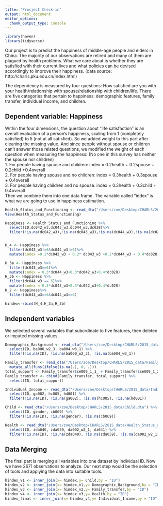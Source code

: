 ```yaml
---
title: "Procject Check-in"
output: html_document
editor_options: 
  chunk_output_type: console
---
```

```r
library(haven)
library(tidyverse)
```
Our project is to predict the happiness of middle-age people and elders in China. The majority of our observations are retired and many of them are plagued by health problems. What we care about is whether they are satisfied with their current lives and what policies can be devised accordingly to improve their happiness. (data source: http://charls.pku.edu.cn/index.html)

The dependency is measured by four questions: How satisfied are you with your health/relationship with spouse/relationship with children/life. There are five categories that pertain to happiness: demographic features, family transfer, individual income, and children. 

## Dependent variable: Happiness
Within the four dimensions, the question about "life satisfaction" is an overall evaluation of a person's happiness, scaling from 1 (completely satisfied) to 5 (not at all satisfied). So we added weight to this part after cleaning the missing value. And since people without spouse or children can't answer those related questions, we modified the weight of each question when measuring the happiness: (No one in this survey has neither the spouse nor children)  
1. For people having spouse and children: index = 0.2health + 0.2spouse + 0.2child +0.4overall   
2. For people having spouse and no children: index = 0.3health + 0.3spouse + 0.4overall  
3. For people having children and no spouse: index = 0.3health + 0.3child + 0.4overall  
Then we combine them into one data frame. The variable called "index" is what we are going to use in happiness estimation.
```{r，warning=FALSE}
Health_Status_and_Functioning <- read_dta("/Users/zoe/Desktop/CHARLS/2015_data/Health_Status_and_Functioning.dta")
View(Health_Status_and_Functioning)

Happiness <- Health_Status_and_Functioning %>%
  select(ID,dc042_w3,dc043_w3,dc044_w3,dc028)%>%
  filter(!is.na(dc042_w3),!is.na(dc043_w3),!is.na(dc044_w3),!is.na(dc028))


H_4 <- Happiness %>%
  filter(dc043_w3!=6&dc044_w3!=6)%>%
  mutate(index =0.2*dc042_w3 + 0.2* dc043_w3 +0.2*dc044_w3 + 0.4*dc028)

H_3a <- Happiness %>%
  filter(dc043_w3==6)%>%
  mutate(index = 0.3*dc044_w3+0.3*dc042_w3+0.4*dc028)
H_3b <- Happiness %>%
  filter(dc044_w3 == 6)%>%
  mutate(index = 0.3*dc043_w3+0.3*dc042_w3+0.4*dc028)
H_2 <- Happiness%>%
  filter(dc043_w3==6&dc044_w3==6)

hindex<-rbind(H_4,H_3a,H_3b)
```

## Independent variables
We selected several variables that subordinate to five features, then deleted or imputed missing values.
```{r，warning=FALSE}
Demographic_Background <- read_dta("/Users/zoe/Desktop/CHARLS/2015_data/Demographic_Background.dta") %>%
  select(ID, ba000_w2_3, ba004_w3_1) %>%
  filter(!is.na(ID), !is.na(ba000_w2_3), !is.na(ba004_w3_1))

Family_transfer <- read_dta("/Users/zoe/Desktop/CHARLS/2015_data/Family_Transfer.dta") %>%
  mutate_all(funs(ifelse(is.na(.), 0, .)))
total_support <- Family_transfer$ce009_1_1_ + Family_transfer$ce009_1_2_ + Family_transfer$ce009_1_3_ + Family_transfer$ce009_1_4_ + Family_transfer$ce009_1_5_ + Family_transfer$ce009_1_6_ + Family_transfer$ce009_1_7_ + Family_transfer$ce009_1_8_ + Family_transfer$ce009_1_9_ + Family_transfer$ce009_1_10_ + Family_transfer$ce009_1_11_ + Family_transfer$ce009_1_12_ + Family_transfer$ce009_1_13_ + Family_transfer$ce009_1_14_ + Family_transfer$ce009_1_16_ + Family_transfer$ce009_1_16_
Family_transfer <- cbind(Family_transfer, total_support) %>%
  select(ID, total_support)

Individual_Income <- read_dta("/Users/zoe/Desktop/CHARLS/2015_data/Individual_Income.dta") %>%
  select(ID, ga002, hc005, hd001) %>%
  filter(!is.na(ID), !is.na(ga002), !is.na(hc005), !is.na(hd001))

Child <- read_dta("/Users/zoe/Desktop/CHARLS/2015_data/Child.dta") %>%
  select(ID, gender, cb069) %>%
  filter(!is.na(ID), !is.na(gender), !is.na(cb069))

Health <- read_dta("/Users/zoe/Desktop/CHARLS/2015_data/Health_Status_and_Functioning.dta") %>%
  select(ID, zda040, zda059, da002_w2_1, da041) %>%
  filter(!is.na(ID), !is.na(zda040), !is.na(zda059), !is.na(da002_w2_1), !is.na(da041))
```

## Data Merging 
The final part is merging all variables into one dataset by individual ID. Now we have 2671 observations to analyze. Our next step would be the selection of tools and applying the data into suitable tools. 
```{r，warning=FALSE}
hindex_v1 <- inner_join(x= hindex,y= Child,by = "ID")
hindex_v2 <- inner_join(x= hindex_v1,y= Demographic_Background,by = "ID")
hindex_v3 <- inner_join(x= hindex_v2,y= Family_transfer,by = "ID")
hindex_v4 <- inner_join(x= hindex_v3,y= Health,by = "ID")
hindex_final <- inner_join(x= hindex_v4,y= Individual_Income,by = "ID")
```

